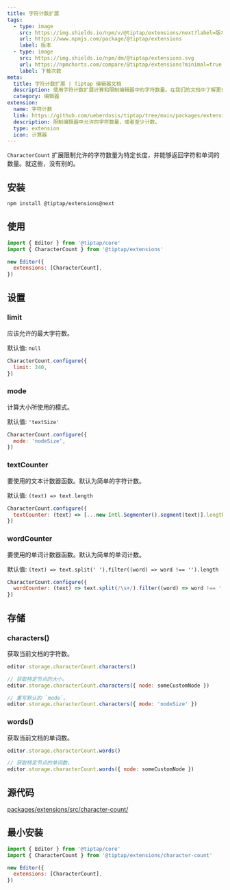 ```yaml
---
title: 字符计数扩展
tags:
  - type: image
    src: https://img.shields.io/npm/v/@tiptap/extensions/next?label=版本
    url: https://www.npmjs.com/package/@tiptap/extensions
    label: 版本
  - type: image
    src: https://img.shields.io/npm/dm/@tiptap/extensions.svg
    url: https://npmcharts.com/compare/@tiptap/extensions?minimal=true
    label: 下载次数
meta:
  title: 字符计数扩展 | Tiptap 编辑器文档
  description: 使用字符计数扩展计算和限制编辑器中的字符数量。在我们的文档中了解更多信息！
  category: 编辑器
extension:
  name: 字符计数
  link: https://github.com/ueberdosis/tiptap/tree/main/packages/extensions
  description: 限制编辑器中允许的字符数量，或者至少计数。
  type: extension
  icon: 计算器
---
```



`CharacterCount` 扩展限制允许的字符数量为特定长度，并能够返回字符和单词的数量。就这些，没有别的。

<CodeDemo path="/Extensions/CharacterCount" />

## 安装

```bash
npm install @tiptap/extensions@next
```

## 使用

```js
import { Editor } from '@tiptap/core'
import { CharacterCount } from '@tiptap/extensions'

new Editor({
  extensions: [CharacterCount],
})
```

## 设置

### limit

应该允许的最大字符数。

默认值: `null`

```js
CharacterCount.configure({
  limit: 240,
})
```

### mode

计算大小所使用的模式。

默认值: `'textSize'`

```js
CharacterCount.configure({
  mode: 'nodeSize',
})
```

### textCounter

要使用的文本计数器函数。默认为简单的字符计数。

默认值: `(text) => text.length`

```js
CharacterCount.configure({
  textCounter: (text) => [...new Intl.Segmenter().segment(text)].length,
})
```

### wordCounter

要使用的单词计数器函数。默认为简单的单词计数。

默认值: `(text) => text.split(' ').filter((word) => word !== '').length`

```js
CharacterCount.configure({
  wordCounter: (text) => text.split(/\s+/).filter((word) => word !== '').length,
})
```

## 存储

### characters()

获取当前文档的字符数。

```js
editor.storage.characterCount.characters()

// 获取特定节点的大小。
editor.storage.characterCount.characters({ node: someCustomNode })

// 重写默认的 `mode`。
editor.storage.characterCount.characters({ mode: 'nodeSize' })
```

### words()

获取当前文档的单词数。

```js
editor.storage.characterCount.words()

// 获取特定节点的单词数。
editor.storage.characterCount.words({ node: someCustomNode })
```

## 源代码

[packages/extensions/src/character-count/](https://github.com/ueberdosis/tiptap/blob/main/packages/extensions/src/character-count/)

## 最小安装

```js
import { Editor } from '@tiptap/core'
import { CharacterCount } from '@tiptap/extensions/character-count'

new Editor({
  extensions: [CharacterCount],
})
```